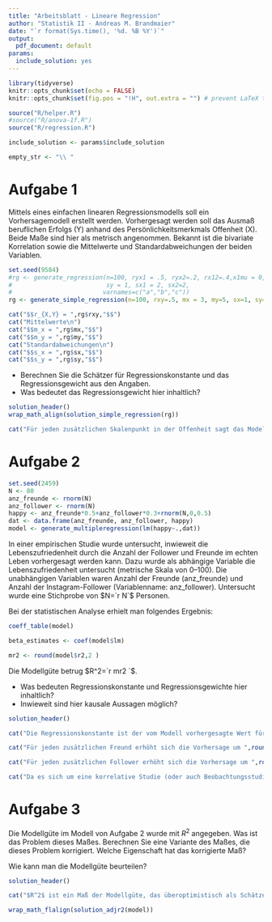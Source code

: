 ```yaml
---
title: "Arbeitsblatt - Lineare Regression"
author: "Statistik II - Andreas M. Brandmaier"
date: "`r format(Sys.time(), '%d. %B %Y')`"
output:
  pdf_document: default
params:
  include_solution: yes
---
```


```r
library(tidyverse)
knitr::opts_chunk$set(echo = FALSE)
knitr::opts_chunk$set(fig.pos = "!H", out.extra = "") # prevent LaTeX tables from floating

source("R/helper.R")
#source("R/anova-1f.R")
source("R/regression.R")

include_solution <- params$include_solution

empty_str <- "\\ "

```

# Aufgabe 1

Mittels eines einfachen linearen Regressionsmodells soll ein Vorhersagemodell erstellt werden. Vorhergesagt werden soll das Ausmaß beruflichen Erfolgs (Y) anhand des Persönlichkeitsmerkmals Offenheit (X). Beide Maße sind hier als metrisch angenommen. Bekannt ist die bivariate Korrelation sowie die Mittelwerte und Standardabweichungen der beiden Variablen. 


```r
set.seed(9584)
#rg <- generate_regression(n=100, ryx1 = .5, ryx2=.2, rx12=.4,x1mu = 0,x2mu = 0,ymu = 0, 
#                          sy = 1, sx1 = 2, sx2=2,
#                         varnames=c("a","b","c"))
rg <- generate_simple_regression(n=100, rxy=.5, mx = 3, my=5, sx=1, sy=3)
```



```r
cat("$$r_{X,Y} = ",rg$rxy,"$$")
cat("Mittelwerte\n")
cat("$$m_x = ",rg$mx,"$$")
cat("$$m_y = ",rg$my,"$$")
cat("Standardabweichungen\n")
cat("$$s_x = ",rg$sx,"$$")
cat("$$s_y = ",rg$sy,"$$")
```
- Berechnen Sie die Schätzer für Regressionskonstante und das Regressionsgewicht aus den Angaben. 
- Was bedeutet das Regressionsgewicht hier inhaltlich?

```r
solution_header()
wrap_math_align(solution_simple_regression(rg))

cat("Für jeden zusätzlichen Skalenpunkt in der Offenheit sagt das Modell einen um ",rg$b1," Skalenpunkte höheren beruflichen Erfolg vorher.")
```

# Aufgabe 2

```r
set.seed(2459)
N <- 80
anz_freunde <- rnorm(N)
anz_follower <- rnorm(N)
happy <- anz_freunde*0.5+anz_follower*0.3+rnorm(N,0,0.5)
dat <- data.frame(anz_freunde, anz_follower, happy)
model <- generate_multipleregression(lm(happy~.,dat))
```

In einer empirischen Studie wurde untersucht, inwieweit die Lebenszufriedenheit durch die Anzahl der Follower  und Freunde im echten Leben vorhergesagt werden kann. Dazu wurde als abhängige Variable die Lebenszufriedenheit untersucht (metrische Skala von 0--100). Die unabhängigen Variablen waren Anzahl der Freunde  (anz_freunde) und Anzahl der Instagram-Follower (Variablenname: anz_follower). Untersucht wurde eine Stichprobe von $N=`r N`$ Personen.

Bei der statistischen Analyse erhielt man folgendes Ergebnis:

```r
coeff_table(model)

beta_estimates <- coef(model$lm)

mr2 <- round(model$r2,2 )
```

Die Modellgüte betrug $R^2=`r mr2 `$.

- Was bedeuten Regressionskonstante und Regressionsgewichte hier inhaltlich?
- Inwieweit sind hier kausale Aussagen möglich?

```r
solution_header()

cat("Die Regressionskonstante ist der vom Modell vorhergesagte Wert für eine Person, die die Ausprägung Null auf allen Prädiktoren hat. Im Beispiel sagen wir für eine Person mit 0 Followern und 0 Freunden eine Lebenszufriedenheit von ",round(beta_estimates[1],3)," Skalenpunkten vorher (hier wäre eine Zentrierung der Prädiktoren vermutlich sinnvoll gewesen, um die Konstante aussagekräftiger zu machen). ")

cat("Für jeden zusätzlichen Freund erhöht sich die Vorhersage um ",round(beta_estimates[2],3)," Punkte auf der Lebenszufriedenheitsskala. ")

cat("Für jeden zusätzlichen Follower erhöht sich die Vorhersage um ",round(beta_estimates[3],3)," Punkte auf der Lebenszufriedenheitsskala. ")

cat("Da es sich um eine korrelative Studie (oder auch Beobachtungsstudie) handelt, sind kausale Aussagen natürlich nicht zulässig. Signifikante Ergebnisse deuten zwar auf einen statistischen Zusammenhang hin, den man für die Vorhersage nutzen kann, allerdings kann keine Ursache-Wirk-Richtung (wie bspw. sich mit mehr Menschen anzufreunden erhöht ursächlich die Lebenszufriedenheit) getroffen werden.")
```

# Aufgabe 3

Die Modellgüte im Modell von Aufgabe 2 wurde mit $R^2$ angegeben. Was ist das Problem dieses Maßes. Berechnen Sie eine Variante des Maßes, die dieses Problem korrigiert. Welche Eigenschaft hat das korrigierte Maß?


Wie kann man die Modellgüte beurteilen? 


```r
solution_header()

cat("$R^2$ ist ein Maß der Modellgüte, das überoptimistisch als Schätzer der wahren Modellgüte ist. Daher sollte man besser das adjustierte $R^2$ berichten, das diese Verzerrung korrigiert. Das adjustierte $R^2$ ist höchstens so groß wie das herkömmliche $R^2$.")

wrap_math_flalign(solution_adjr2(model))
``` 

